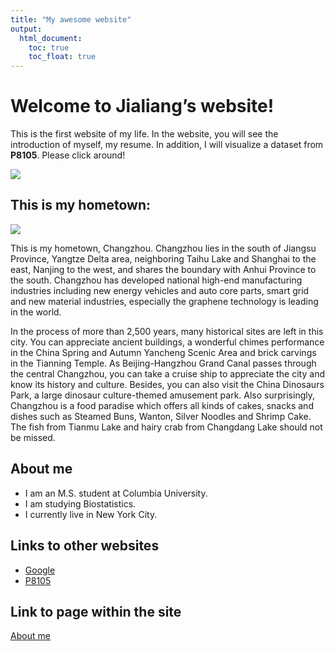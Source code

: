 ```yaml
---
title: "My awesome website"
output: 
  html_document:
    toc: true
    toc_float: true
---
```


# Welcome to Jialiang's website!

This is the first website of my life. In the website, you will see the introduction of myself, my resume. In addition, I will visualize a dataset from **P8105**. Please click around!

![](https://media.giphy.com/media/drXGoW1iudhKw/giphy.gif)

## This is my hometown:

![](images/changzhou.jpg)\

This is my hometown, Changzhou. Changzhou lies in the south of Jiangsu Province, Yangtze Delta area, neighboring Taihu Lake and Shanghai to the east, Nanjing to the west, and shares the boundary with Anhui Province to the south. Changzhou has developed national high-end manufacturing industries including new energy vehicles and auto core parts, smart grid and new material industries, especially the graphene technology is leading in the world.

In the process of more than 2,500 years, many historical sites are left in this city. You can appreciate ancient buildings, a wonderful chimes performance in the China Spring and Autumn Yancheng Scenic Area and brick carvings in the Tianning Temple. As Beijing-Hangzhou Grand Canal passes through the central Changzhou, you can take a cruise ship to appreciate the city and know its history and culture. Besides, you can also visit the China Dinosaurs Park, a large dinosaur culture-themed amusement park. Also surprisingly, Changzhou is a food paradise which offers all kinds of cakes, snacks and dishes such as Steamed Buns, Wanton, Silver Noodles and Shrimp Cake. The fish from Tianmu Lake and hairy crab from Changdang Lake should not be missed.


## About me

- I am an M.S. student at Columbia University. 
- I am studying Biostatistics.
- I currently live in New York City.


## Links to other websites

* [Google](https://google.com)
* [P8105](https://p8105.com)


## Link to page within the site

[About me](about.html)
